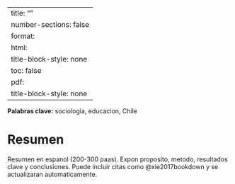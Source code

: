 ﻿---
title: ""
number-sections: false
format:
  html:
    title-block-style: none
    toc: false
  pdf:
    title-block-style: none
---

::: {.content-visible when-format="html"}
<style>
nav#TOC { display: none !important; }
div[data-when-format="pdf"] { display: none !important; }
</style>
<span class="keywords-line"><strong>Palabras clave:</strong> sociologia, educacion, Chile</span>
:::

::: {.content-visible when-format="pdf"}
\small\textbf{Palabras clave:} Sociologia, educacion, Chile

\normalsize

:::

# Resumen {.unnumbered}

Resumen en espanol (200-300 paas). Expon proposito, metodo, resultados clave y conclusiones.
Puede incluir citas como @xie2017bookdown y se actualizaran automaticamente.
